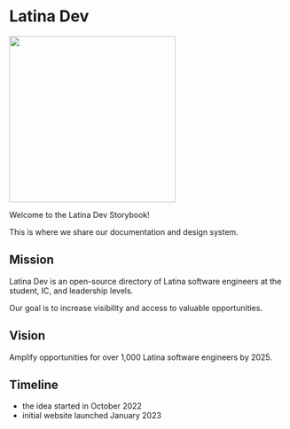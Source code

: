 
<Meta title="1. Overview" />

# Latina Dev

<img src="https://i.imgur.com/F74wg60.png" width="300" />

Welcome to the Latina Dev Storybook!

This is where we share our documentation and design system.

## Mission

Latina Dev is an open-source directory of Latina software engineers at the student, IC, and leadership levels.

Our goal is to increase visibility and access to valuable opportunities.

## Vision

Amplify opportunities for over 1,000 Latina software engineers by 2025.

## Timeline

- the idea started in October 2022
- initial website launched January 2023
